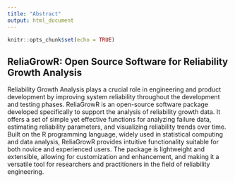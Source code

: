 ```yaml
---
title: "Abstract"
output: html_document
---
```


```r
knitr::opts_chunk$set(echo = TRUE)
```


## ReliaGrowR: Open Source Software for Reliability Growth Analysis

Reliability Growth Analysis plays a crucial role in engineering and product development by improving system reliability throughout the development and testing phases. ReliaGrowR is an open-source software package developed specifically to support the analysis of reliability growth data. It offers a set of simple yet effective functions for analyzing failure data, estimating reliability parameters, and visualizing reliability trends over time. Built on the R programming language, widely used in statistical computing and data analysis, ReliaGrowR provides intuitive functionality suitable for both novice and experienced users. The package is lightweight and extensible, allowing for customization and enhancement, and making it a versatile tool for researchers and practitioners in the field of reliability engineering. 
